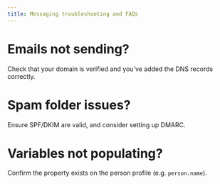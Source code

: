 ```yaml
---
title: Messaging troubleshooting and FAQs
---
```


# Emails not sending? 

Check that your domain is verified and you’ve added the DNS records correctly.

# Spam folder issues?  

Ensure SPF/DKIM are valid, and consider setting up DMARC.

# Variables not populating?  

Confirm the property exists on the person profile (e.g. `person.name`).
